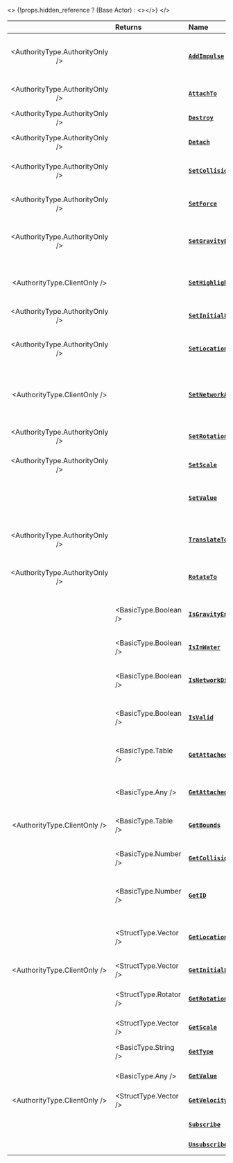 
<>
	{!props.hidden_reference ? (<ReferenceLink href="scripting-reference/classes/base-classes/actor">Base Actor</ReferenceLink>) : <></>}
</>


|  | **Returns** | **Name** | **Description** |
| :---: | :--- | :--- | :--- |
| <AuthorityType.AuthorityOnly /> |  | [**`AddImpulse`**](/docs/scripting-reference/classes/base-classes/actor#addimpulse) | Applies a Force in world coordinate on this Actor |
| <AuthorityType.AuthorityOnly /> |  | [**`AttachTo`**](/docs/scripting-reference/classes/base-classes/actor#attachto) | Attaches this Actor to any other Actor |
| <AuthorityType.AuthorityOnly /> |  | [**`Destroy`**](/docs/scripting-reference/classes/base-classes/actor#destroy) | Destroys this Actor |
| <AuthorityType.AuthorityOnly /> |  | [**`Detach`**](/docs/scripting-reference/classes/base-classes/actor#detach) | Detaches this Actor if attached |
| <AuthorityType.AuthorityOnly /> |  | [**`SetCollision`**](/docs/scripting-reference/classes/base-classes/actor#setcollision) | Sets the actor’s collision type |
| <AuthorityType.AuthorityOnly /> |  | [**`SetForce`**](/docs/scripting-reference/classes/base-classes/actor#setforce) | Adds a permanent force to this actor |
| <AuthorityType.AuthorityOnly /> |  | [**`SetGravityEnabled`**](/docs/scripting-reference/classes/base-classes/actor#setgravityenabled) | Sets the actor’s gravity enabled |
| <AuthorityType.ClientOnly /> |  | [**`SetHighlightEnabled`**](/docs/scripting-reference/classes/base-classes/actor#sethighlightenabled) | Enables this Actor Highlighting at a specific Index color |
| <AuthorityType.AuthorityOnly /> |  | [**`SetInitialLocation`**](/docs/scripting-reference/classes/base-classes/actor#setinitiallocation) | Sets the initial location |
| <AuthorityType.AuthorityOnly /> |  | [**`SetLocation`**](/docs/scripting-reference/classes/base-classes/actor#setlocation) | Sets the actor’s location in the game world |
| <AuthorityType.ClientOnly /> |  | [**`SetNetworkAuthority`**](/docs/scripting-reference/classes/base-classes/actor#setnetworkauthority) | Sets this actor’s new Player [Network Authority](/docs/core-concepts/scripting/authority-concepts#network-authority) |
| <AuthorityType.AuthorityOnly /> |  | [**`SetRotation`**](/docs/scripting-reference/classes/base-classes/actor#setrotation) | Sets the actor’s rotation in the game world |
| <AuthorityType.AuthorityOnly /> |  | [**`SetScale`**](/docs/scripting-reference/classes/base-classes/actor#setsclae) | Sets the actor’s scale |
|  |  | [**`SetValue`**](/docs/scripting-reference/classes/base-classes/actor#setvalue) | Sets a value in this entity, which can be accessed by any package |
| <AuthorityType.AuthorityOnly /> |  | [**`TranslateTo`**](/docs/scripting-reference/classes/base-classes/actor#translateto) | Smoothly moves this actor to a Location |
| <AuthorityType.AuthorityOnly /> |  | [**`RotateTo`**](/docs/scripting-reference/classes/base-classes/actor#rotateto) | Smoothly rotates this actor to a Rotation |
|  | <BasicType.Boolean /> | [**`IsGravityEnabled`**](/docs/scripting-reference/classes/base-classes/actor#isgravityenabled) | Gets the actor’s gravity enabled |
|  | <BasicType.Boolean /> | [**`IsInWater`**](/docs/scripting-reference/classes/base-classes/actor#isinwater) | Gets if the actor is in Water |
|  | <BasicType.Boolean /> | [**`IsNetworkDistributed`**](/docs/scripting-reference/classes/base-classes/actor#isnetworkdistributed) | Gets if the actor is Network Distributed |
|  | <BasicType.Boolean /> | [**`IsValid`**](/docs/scripting-reference/classes/base-classes/actor#isvalid) | Returns if this entity is valid (i.e. not destroyed) |
|  | <BasicType.Table /> | [**`GetAttachedEntities`**](/docs/scripting-reference/classes/base-classes/actor#getattachedentities) | Gets all actors attached to this entity |
|  | <BasicType.Any /> | [**`GetAttachedTo`**](/docs/scripting-reference/classes/base-classes/actor#getattachedto) | Gets the actor this actor is attached to |
| <AuthorityType.ClientOnly /> | <BasicType.Table /> | [**`GetBounds`**](/docs/scripting-reference/classes/base-classes/actor#getbounds) | Gets the actor bounds size |
|  | <BasicType.Number /> | [**`GetCollision`**](/docs/scripting-reference/classes/base-classes/actor#getcollision) | Gets the current actor’s collision |
|  | <BasicType.Number /> | [**`GetID`**](/docs/scripting-reference/classes/base-classes/actor#getid) | Gets the universal network ID of this entity |
|  | <StructType.Vector /> | [**`GetLocation`**](/docs/scripting-reference/classes/base-classes/actor#getlocation) | Get the actor’s position in the game world |
| <AuthorityType.ClientOnly /> | <StructType.Vector /> | [**`GetInitialLocation`**](/docs/scripting-reference/classes/base-classes/actor#getinitiallocation) | Gets the initial location |
|  | <StructType.Rotator /> | [**`GetRotation`**](/docs/scripting-reference/classes/base-classes/actor#getrotation) | Gets the actor’s rotation in the game world |
|  | <StructType.Vector /> | [**`GetScale`**](/docs/scripting-reference/classes/base-classes/actor#getscale) | Gets the actor’s scale |
|  | <BasicType.String /> | [**`GetType`**](/docs/scripting-reference/classes/base-classes/actor#gettype) | Returns the type of this Actor |
|  | <BasicType.Any /> | [**`GetValue`**](/docs/scripting-reference/classes/base-classes/actor#getvalue) | Gets a value given a key |
| <AuthorityType.ClientOnly /> | <StructType.Vector /> | [**`GetVelocity`**](/docs/scripting-reference/classes/base-classes/actor#GetVelocity) | Returns the current actor Velocity |
|  |  | [**`Subscribe`**](/docs/scripting-reference/classes/base-classes/actor#subscribe) | Subscribes for an Event |
|  |  | [**`Unsubscribe`**](/docs/scripting-reference/classes/base-classes/actor#unsubscribe) | Unsubscribes from Events |
